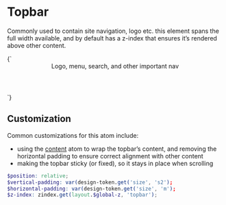 
<Meta title="Atoms/Topbar" />

# Topbar

Commonly used to contain site navigation, logo etc. this element spans the full width available, and by default has a z-index that ensures it’s rendered above other content.

<Canvas>
  <Story name="Topbar">
    {`
      <header class="a-topbar">
        Logo, menu, search, and other important nav
      </header>
    `}
  </Story>
</Canvas>

## Customization

Common customizations for this atom include:

- using the [content](/docs/atoms-content--a-content) atom to wrap the topbar’s content, and removing the horizontal padding to ensure correct alignment with other content
- making the topbar sticky (or fixed), so it stays in place when scrolling

```scss
$position: relative;
$vertical-padding: var(design-token.get('size', 's2');
$horizontal-padding: var(design-token.get('size', 'm');
$z-index: zindex.get(layout.$global-z, 'topbar');
```

